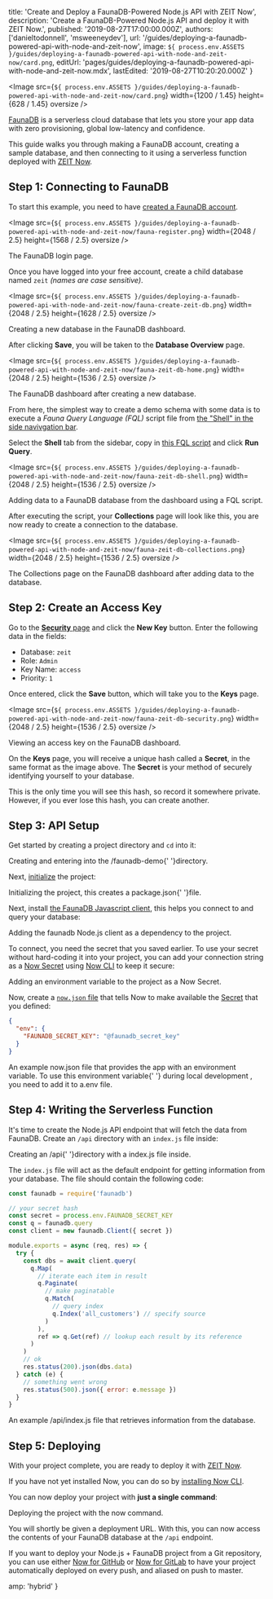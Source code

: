
  title: 'Create and Deploy a FaunaDB-Powered Node.js API with ZEIT Now',
  description:
    'Create a FaunaDB-Powered Node.js API and deploy it with ZEIT Now.',
  published: '2019-08-27T17:00:00.000Z',
  authors: ['danieltodonnell', 'msweeneydev'],
  url: '/guides/deploying-a-faunadb-powered-api-with-node-and-zeit-now',
  image: `${
    process.env.ASSETS
  }/guides/deploying-a-faunadb-powered-api-with-node-and-zeit-now/card.png`,
  editUrl:
    'pages/guides/deploying-a-faunadb-powered-api-with-node-and-zeit-now.mdx',
  lastEdited: '2019-08-27T10:20:20.000Z'
}

<Image
  src={`${
    process.env.ASSETS
  }/guides/deploying-a-faunadb-powered-api-with-node-and-zeit-now/card.png`}
  width={1200 / 1.45}
  height={628 / 1.45}
  oversize
/>

[FaunaDB](https://fauna.com/) is a serverless cloud database that lets you store your app data with zero provisioning, global low-latency and confidence.

This guide walks you through making a FaunaDB account, creating a sample database, and then connecting to it using a serverless function deployed with [ZEIT Now](/now).

## Step 1: Connecting to FaunaDB

To start this example, you need to have [created a FaunaDB account](https://dashboard.fauna.com/accounts/register).

<Image
  src={`${
    process.env.ASSETS
  }/guides/deploying-a-faunadb-powered-api-with-node-and-zeit-now/fauna-register.png`}
  width={2048 / 2.5}
  height={1568 / 2.5}
  oversize
/>
<Caption>The FaunaDB login page.</Caption>

Once you have logged into your free account, create a child database named `zeit` _(names are case sensitive)_.

<Image
  src={`${
    process.env.ASSETS
  }/guides/deploying-a-faunadb-powered-api-with-node-and-zeit-now/fauna-create-zeit-db.png`}
  width={2048 / 2.5}
  height={1628 / 2.5}
  oversize
/>
<Caption>Creating a new database in the FaunaDB dashboard.</Caption>

After clicking **Save**, you will be taken to the **Database Overview** page.

<Image
  src={`${
    process.env.ASSETS
  }/guides/deploying-a-faunadb-powered-api-with-node-and-zeit-now/fauna-zeit-db-home.png`}
  width={2048 / 2.5}
  height={1536 / 2.5}
  oversize
/>
<Caption>The FaunaDB dashboard after creating a new database.</Caption>

From here, the simplest way to create a demo schema with some data is to execute a _Fauna Query Language (FQL)_ script file from [the "Shell" in the side navivgation bar](https://dashboard.fauna.com/webshell/@db/zeit).

Select the **Shell** tab from the sidebar, copy in [this FQL script](https://raw.githubusercontent.com/danieltodonnell/faunadb-zeit-fql-demo/master/fql-scripts/ecommerce.fql) and click **Run Query**.

<Image
  src={`${
    process.env.ASSETS
  }/guides/deploying-a-faunadb-powered-api-with-node-and-zeit-now/fauna-zeit-db-shell.png`}
  width={2048 / 2.5}
  height={1536 / 2.5}
  oversize
/>
<Caption>Adding data to a FaunaDB database from the dashboard using a FQL script.</Caption>

After executing the script, your **Collections** page will look like this, you are now ready to create a connection to the database.

<Image
  src={`${
    process.env.ASSETS
  }/guides/deploying-a-faunadb-powered-api-with-node-and-zeit-now/fauna-zeit-db-collections.png`}
  width={2048 / 2.5}
  height={1536 / 2.5}
  oversize
/>
<Caption>The Collections page on the FaunaDB dashboard after adding data to the database.</Caption>

## Step 2: Create an Access Key

Go to the [**Security** page](https://dashboard.fauna.com/keys/@db/zeit) and click the **New Key** button. Enter the following data in the fields:

- Database: `zeit`
- Role: `Admin`
- Key Name: `access`
- Priority: `1`

Once entered, click the **Save** button, which will take you to the **Keys** page.

<Image
  src={`${
    process.env.ASSETS
  }/guides/deploying-a-faunadb-powered-api-with-node-and-zeit-now/fauna-zeit-db-security.png`}
  width={2048 / 2.5}
  height={1536 / 2.5}
  oversize
/>
<Caption>Viewing an <InlineCode>access key</InlineCode> on the FaunaDB dashboard.</Caption>

On the **Keys** page, you will receive a unique hash called a **Secret**, in the same format as the image above. The **Secret** is your method of securely identifying yourself to your database.

<Note warning>
  This is the only time you will see this hash, so record it somewhere private.
  However, if you ever lose this hash, you can create another.
</Note>

## Step 3: API Setup

Get started by creating a project directory and `cd` into it:

<Snippet dark text="mkdir faunadb-demo && cd faunadb-demo" />
<Caption>
  Creating and entering into the <InlineCode>/faunadb-demo</InlineCode>{' '}directory.
</Caption>

Next, [initialize](https://docs.npmjs.com/cli/init) the project:

<Snippet dark text="npm init -y" />
<Caption>
  Initializing the project, this creates a <InlineCode>package.json</InlineCode>{' '}file.
</Caption>

Next, install [the FaunaDB Javascript client](https://github.com/fauna/faunadb-js), this helps you connect to and query your database:

<Snippet dark text="npm i faunadb" />
<Caption>
  Adding the <InlineCode>faunadb</InlineCode> Node.js client as a <GenericLink href="https://docs.npmjs.com/specifying-dependencies-and-devdependencies-in-a-package-json-file">dependency</GenericLink> to the project.
</Caption>

To connect, you need the secret that you saved earlier. To use your secret without hard-coding it into your project, you can add your connection string as a [Now Secret](https://zeit.co/docs/v2/deployments/environment-variables-and-secrets/#securing-environment-variables-using-secrets) using [Now CLI](https://zeit.co/download#now-cli) to keep it secure:

<Snippet dark text="now secrets add faunadb_secret_key YourFaunaDBSecret" />
<Caption>
  Adding an environment variable to the project as a <GenericLink href="/docs/v2/serverless-functions/env-and-secrets/#adding-secrets">Now Secret</GenericLink>.
</Caption>

Now, create a [`now.json` file](https://zeit.co/docs/v2/deployments/configuration/) that tells Now to make available the [Secret](https://zeit.co/docs/v2/deployments/environment-variables-and-secrets/#securing-environment-variables-using-secrets) that you defined:

```json
{
  "env": {
    "FAUNADB_SECRET_KEY": "@faunadb_secret_key"
  }
}
```

<Caption>
  An example <InlineCode>now.json</InlineCode> file that provides the app with
  an environment variable.
</Caption>

<Note hint>
  To use this environment variable{' '}
  <GenericLink href="/docs/v2/serverless-functions/introduction/#local-development">
    during local development
  </GenericLink>
  , you need to add it to a<InlineCode>.env</InlineCode> file.
</Note>

## Step 4: Writing the Serverless Function

It's time to create the Node.js API endpoint that will fetch the data from FaunaDB. Create an `/api` directory with an `index.js` file inside:

<Snippet dark text="mkdir -p api/index.js && cd api" />
<Caption>
  Creating an <InlineCode>/api</InlineCode>{' '}directory with a <InlineCode>index.js</InlineCode> file inside.
</Caption>

The `index.js` file will act as the default endpoint for getting information from your database. The file should contain the following code:

```js
const faunadb = require('faunadb')

// your secret hash
const secret = process.env.FAUNADB_SECRET_KEY
const q = faunadb.query
const client = new faunadb.Client({ secret })

module.exports = async (req, res) => {
  try {
    const dbs = await client.query(
      q.Map(
        // iterate each item in result
        q.Paginate(
          // make paginatable
          q.Match(
            // query index
            q.Index('all_customers') // specify source
          )
        ),
        ref => q.Get(ref) // lookup each result by its reference
      )
    )
    // ok
    res.status(200).json(dbs.data)
  } catch (e) {
    // something went wrong
    res.status(500).json({ error: e.message })
  }
}
```

<Caption>
  An example <InlineCode>/api/index.js</InlineCode> file that retrieves
  information from the database.
</Caption>

## Step 5: Deploying

With your project complete, you are ready to deploy it with [ZEIT Now](/now).

If you have not yet installed Now, you can do so by [installing Now CLI](/download).

You can now deploy your project with **just a single command**:

<Snippet dark text="now" />
<Caption>
  Deploying the project with the <InlineCode>now</InlineCode> command.
</Caption>

You will shortly be given a deployment URL. With this, you can now access the contents of your FaunaDB database at the `/api` endpoint.

If you want to deploy your Node.js + FaunaDB project from a Git repository, you can use either [Now for GitHub](/docs/v2/advanced/now-for-github/) or [Now for GitLab](/docs/v2/advanced/now-for-gitlab/) to have your project automatically deployed on every push, and aliased on push to master.


  amp: 'hybrid'
}
